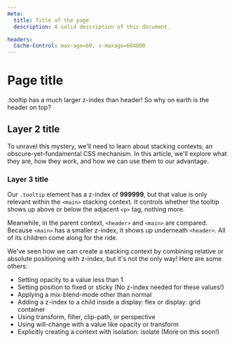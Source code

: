 ```yaml
---
meta:
  title: Title of the page
  description: A solid description of this document.

headers:
  Cache-Control: max-age=60, s-maxage=604800
---
```


# Page title

.tooltip has a much larger z-index than header! So why on earth is the header on top?

## Layer 2 title

To unravel this mystery, we'll need to learn about stacking contexts, an obscure-yet-fundamental CSS mechanism. In this
article, we'll explore what they are, how they work, and how we can use them to our advantage.

### Layer 3 title

Our `.tooltip` element has a z-index of **999999**, but that value is only relevant within the `<main>` stacking
context. It controls whether the tooltip shows up above or below the adjacent `<p>` tag, nothing more.

Meanwhile, in the parent context, `<header>` and `<main>` are compared. Because `<main>` has a smaller z-index, it shows
up underneath `<header>`. All of its children come along for the ride.

We've seen how we can create a stacking context by combining relative or absolute positioning with z-index, but it's not
the only way! Here are some others:

- Setting opacity to a value less than 1
- Setting position to fixed or sticky (No z-index needed for these values!)
- Applying a mix-blend-mode other than normal
- Adding a z-index to a child inside a display: flex or display: grid container
- Using transform, filter, clip-path, or perspective
- Using will-change with a value like opacity or transform
- Explicitly creating a context with isolation: isolate (More on this soon!)
